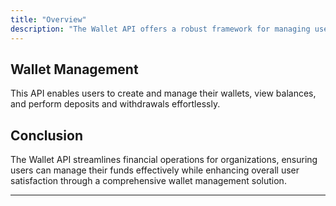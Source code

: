 ```yaml
---
title: "Overview"
description: "The Wallet API offers a robust framework for managing user wallets, allowing for easy creation, updates, and transactions. This service enhances the user experience by providing seamless access to wallet balances and transaction history."
---
```


## Wallet Management

This API enables users to create and manage their wallets, view balances, and perform deposits and withdrawals effortlessly.

## Conclusion

The Wallet API streamlines financial operations for organizations, ensuring users can manage their funds effectively while enhancing overall user satisfaction through a comprehensive wallet management solution.

---